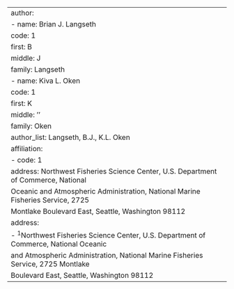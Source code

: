 ---
author:
  - name: Brian J. Langseth
    code: 1
    first: B
    middle: J
    family: Langseth
  - name: Kiva L. Oken
    code: 1
    first: K
    middle: ''
    family: Oken
author_list: Langseth, B.J., K.L. Oken
affiliation:
  - code: 1
    address: Northwest Fisheries Science Center, U.S. Department of Commerce, National
      Oceanic and Atmospheric Administration, National Marine Fisheries Service, 2725
      Montlake Boulevard East, Seattle, Washington 98112
address:
  - ^1^Northwest Fisheries Science Center, U.S. Department of Commerce, National Oceanic
    and Atmospheric Administration, National Marine Fisheries Service, 2725 Montlake
    Boulevard East, Seattle, Washington 98112
---